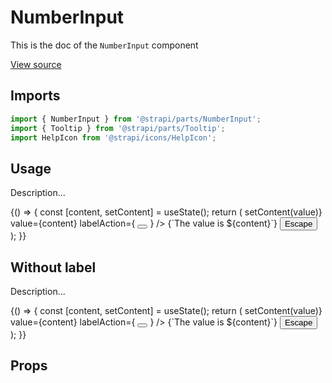 <!--- NumberInput.stories.mdx --->


<Meta title="Design System/Molecules/NumberInput" component={NumberInput} />

# NumberInput

This is the doc of the `NumberInput` component

[View source](https://github.com/strapi/parts/tree/develop/packages/strapi-parts/src/NumberInput)

## Imports

```js
import { NumberInput } from '@strapi/parts/NumberInput';
import { Tooltip } from '@strapi/parts/Tooltip';
import HelpIcon from '@strapi/icons/HelpIcon';
```

## Usage

Description...

<Canvas>
  <Story name="base">
    {() => {
      const [content, setContent] = useState();
      return (
        <Box padding={10}>
          <NumberInput
            placeholder="This is a content placeholder"
            label="Content"
            name="content"
            hint="Description line"
            error={undefined}
            onValueChange={(value) => setContent(value)}
            value={content}
            labelAction={
              <Tooltip description="Content of the tooltip">
                <button
                  aria-label="Information about the email"
                  style={{ border: 'none', padding: 0, background: 'transparent' }}
                >
                  <HelpIcon aria-hidden={true} />
                </button>
              </Tooltip>
            }
          />
          <Box as="p" padding={4} background="neutral100">
            {`The value is ${content}`}
          </Box>
          <button>Escape</button>
        </Box>
      );
    }}
  </Story>
</Canvas>

## Without label

Description...

<Canvas>
  <Story name="withoutLabel">
    {() => {
      const [content, setContent] = useState();
      return (
        <Box padding={10}>
          <NumberInput
            placeholder="This is a content placeholder"
            aria-label="Content"
            name="content"
            hint="Description line"
            error={undefined}
            onValueChange={(value) => setContent(value)}
            value={content}
            labelAction={
              <Tooltip description="Content of the tooltip">
                <button
                  aria-label="Information about the email"
                  style={{ border: 'none', padding: 0, background: 'transparent' }}
                >
                  <HelpIcon aria-hidden={true} />
                </button>
              </Tooltip>
            }
          />
          <Box as="p" padding={4} background="neutral100">
            {`The value is ${content}`}
          </Box>
          <button>Escape</button>
        </Box>
      );
    }}
  </Story>
</Canvas>

## Props

<ArgsTable of={NumberInput} />
